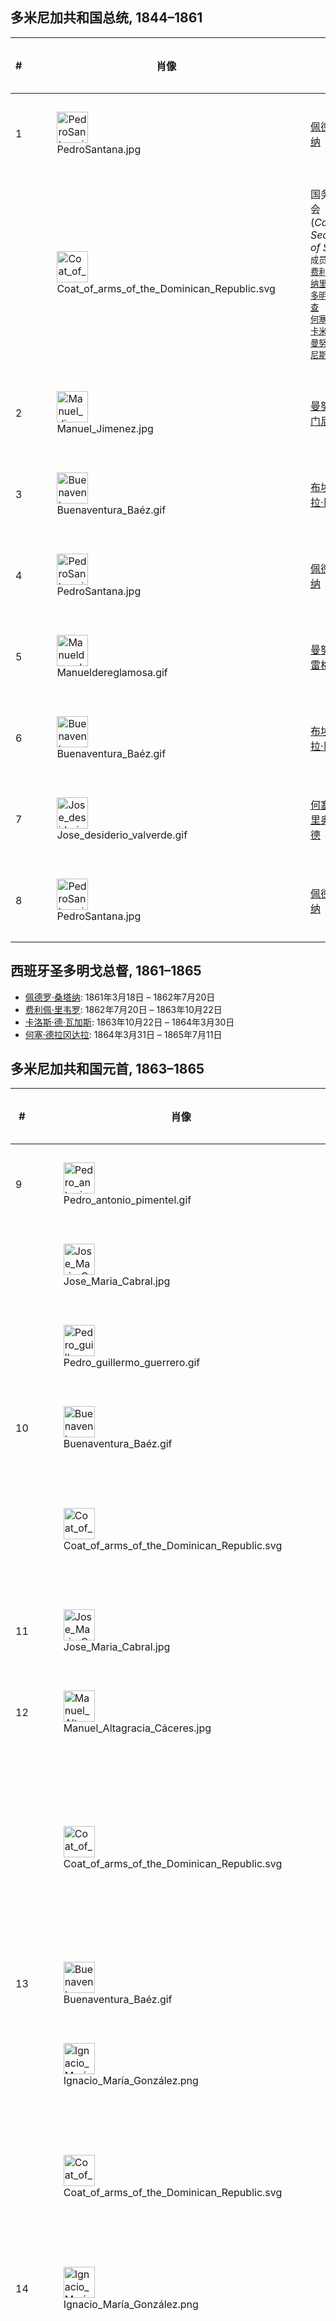 {{Infobox Political post
|post            = 总统
|body            = 多米尼加共和国
|insignia        = Presidential Standard of the Dominican Republic (At Sea).svg
|insigniasize    = 105px
|insigniacaption = 总统徽章
|termlength      = 4年
|residence       = [[圣多明各|圣多明各]]{{link-en|多米尼加国家宫|National Palace (Dominican Republic)|国家宫}}
|image           =
|imagesize       = 155px
|incumbent       = [[路易斯·阿比納迪爾|路易斯·阿比納迪爾]]
|incumbentsince  = 2020年8月16日
|style           = His Excellency
|formation       = 1844年11月13日
|inaugural       = [[佩德罗·桑塔纳|佩德罗·桑塔纳]](Pedro Santana)
|website         = [http://www.presidencia.gov.do/ presidencia.gob.do]
}}

==多米尼加共和国总统, 1844–1861==
{| class="wikitable"
!#
!肖像
!姓名
!任期开始
!任期结束
|-- bgcolor=#ffffcc
|1
|[[File:PedroSantana.jpg|50px]]
|[[佩德罗·桑塔纳|佩德罗·桑塔纳]]
|1844年11月13日 
|1848年8月4日
|-- bgcolor=#ccffcc
|
|[[File:Coat_of_arms_of_the_Dominican_Republic.svg|50px]]
|国务卿理事会<br>(''Council of Secretaries of State'')<br><small>成员:<br>[[费利克斯·梅塞纳里奥|费利克斯·梅塞纳里奥]]<br>[[多明戈·德拉罗查|多明戈·德拉罗查]]<br>[[何塞·玛丽亚·卡米内罗|何塞·玛丽亚·卡米内罗]]<br>[[曼努埃尔·希门尼斯|曼努埃尔·希门尼斯]]<small>
|1848年8月4日
|1848年9月8日
|-- bgcolor=#ffffcc
|2
|[[File:Manuel_Jimenez.jpg|50px]]
|[[曼努埃尔·希门尼斯|曼努埃尔·希门尼斯]]
|1848年9月8日
|1849年5月29日
|-- bgcolor=#ffffcc
|3
|[[File:Buenaventura_Baéz.gif|50px]]
|[[布埃纳文图拉·巴埃斯|布埃纳文图拉·巴埃斯]]
|1849年5月29日 
|1853年2月15日
|-- bgcolor=#ffffcc
|4
|[[File:PedroSantana.jpg|50px]]
|[[佩德罗·桑塔纳|佩德罗·桑塔纳]]
|1853年2月15日 
|1856年5月26日
|-- bgcolor=#ffffcc
|5
|[[File:Manueldereglamosa.gif|50px]]
|[[曼努埃尔·德雷格拉·莫塔|曼努埃尔·德雷格拉·莫塔]]
|1856年5月26日
|1856年10月8日
|-- bgcolor=#ffffcc
|6
|[[File:Buenaventura_Baéz.gif|50px]]
|[[布埃纳文图拉·巴埃斯|布埃纳文图拉·巴埃斯]]
|1856年10月8日
|1858年6月13日
|-- bgcolor=#ffffcc
|7
|[[File:Jose_desiderio_valverde.gif|50px]]
|[[何塞·德西德里奥·巴尔维德|何塞·德西德里奥·巴尔维德]]
|1858年6月13日
|1858年8月31日
|-- bgcolor=#ffffcc
|8
|[[File:PedroSantana.jpg|50px]]
|[[佩德罗·桑塔纳|佩德罗·桑塔纳]]
|1858年8月31日
|1861年3月18日
|}

== 西班牙圣多明戈总督, 1861–1865 ==
*[[佩德罗·桑塔纳|佩德罗·桑塔纳]]: 1861年3月18日 – 1862年7月20日
*[[费利佩·里韦罗|费利佩·里韦罗]]: 1862年7月20日 – 1863年10月22日
*[[卡洛斯·德·瓦加斯|卡洛斯·德·瓦加斯]]: 1863年10月22日 – 1864年3月30日
*[[何塞·德拉冈达拉|何塞·德拉冈达拉]]: 1864年3月31日 – 1865年7月11日

== 多米尼加共和国元首, 1863–1865 ==
{| class="wikitable"
!#
!肖像
!姓名
!任期开始
!任期结束
!头衔
|-- bgcolor=#ffffcc
|9
|[[File:Pedro_antonio_pimentel.gif|50px]]
|[[佩德罗·安东尼奥·皮蒙特尔|佩德罗·安东尼奥·皮蒙特尔]]
|1865年3月25日
|1865年8月4日
|总统
|-- bgcolor=#ffffcc
|
|[[File:Jose_Maria_Cabral.jpg|50px]] 
|[[何塞·玛丽亚·卡夫拉尔|何塞·玛丽亚·卡夫拉尔]]
|1865年8月4日
|1865年11月15日
|最高元首
|-- bgcolor=#ffffcc
|
|[[File:Pedro_guillermo_guerrero.gif|50px]]
|[[佩德罗·吉列尔莫|佩德罗·吉列尔莫]]
|1865年11月15日
|1865年12月8日
|军政府临时总统
|-- bgcolor=#ffffcc
|10
|[[File:Buenaventura_Baéz.gif|50px]]
|[[布埃纳文图拉·巴埃斯|布埃纳文图拉·巴埃斯]]
|1865年12月8日
|1866年5月29日
|总统
|-- bgcolor=#ccffcc
|
|[[File:Coat_of_arms_of_the_Dominican_Republic.svg|50px]]
|三人执政<br><small>成员:<br>[[佩德罗·安东尼奥·皮蒙特尔|佩德罗·安东尼奥·皮蒙特尔]]<br>[[格雷戈里奥·卢佩隆|格雷戈里奥·卢佩隆]]<br>[[费德里科·德·赫苏斯·加西亚|费德里科·德·赫苏斯·加西亚]]<small>
|1866年5月29日
|1866年8月22日
|
|-- bgcolor=#ffffcc
|11
|[[File:Jose_Maria_Cabral.jpg|50px]]
|[[何塞·玛丽亚·卡夫拉尔|何塞·玛丽亚·卡夫拉尔]]
|1866年8月22日
|1868年1月3日
|总统
|-- bgcolor=#ffffcc
|12
|[[File:Manuel_Altagracia_Cáceres.jpg|50px]]
|[[曼努埃尔·阿尔塔格拉西亚·卡塞雷斯|曼努埃尔·阿尔塔格拉西亚·卡塞雷斯]]
|1868年1月3日
|1868年2月13日
|总统
|-- bgcolor=#ccffcc
|
|[[File:Coat_of_arms_of_the_Dominican_Republic.svg|50px]]
|三人执政
|1868年2月13日
|1868年5月2日
|<small>成员:<br>[[何塞·安东尼奥·匈格里亚|何塞·安东尼奥·匈格里亚]]<br>[[弗朗西斯科·安东尼奥·戈麦斯·巴埃斯|弗朗西斯科·安东尼奥·戈麦斯·巴埃斯]]<br>[[何塞·拉蒙·卢西亚诺·伊·弗朗科|何塞·拉蒙·卢西亚诺·伊·弗朗科]]<small>
|-- bgcolor=#ffffcc
|13
|[[File:Buenaventura_Baéz.gif|50px]]
|[[布埃纳文图拉·巴埃斯|布埃纳文图拉·巴埃斯]]
|1868年5月2日
|1874年1月2日
|总统
|-- bgcolor=#ccffcc
| 
|[[File:Ignacio_María_González.png|50px]]
|[[伊格纳西奥·玛丽亚·冈萨莱斯|伊格纳西奥·玛丽亚·冈萨莱斯]]
|1874年1月2日
|1874年1月22日
|最高元首
|-- bgcolor=#ccffcc
|
|[[File:Coat_of_arms_of_the_Dominican_Republic.svg|50px]]
|将军首脑
|1874年1月22日
|1874年4月6日
|<small>成员:<br>[[伊格纳西奥·玛丽亚·冈萨莱斯|伊格纳西奥·玛丽亚·冈萨莱斯]]<br>[[曼努埃尔·阿尔塔格拉西亚·卡塞雷斯|曼努埃尔·阿尔塔格拉西亚·卡塞雷斯]]<small>
|-- bgcolor=#ffffcc
|14
|[[File:Ignacio_María_González.png|50px]]
|[[伊格纳西奥·玛丽亚·冈萨莱斯|伊格纳西奥·玛丽亚·冈萨莱斯]]
|1874年4月6日
|1876年2月23日
|总统
|-- bgcolor=#ccffcc
|
|[[File:Coat_of_arms_of_the_Dominican_Republic.svg|50px]]
|''Council of Secretaries of State''
|1876年2月23日
|1876年4月29日
|国务卿理事会<br><small>成员:<br>[[佩德罗·托马斯·加里多·马托斯|佩德罗·托马斯·加里多]]<br>[[何塞·德赫苏斯·爱德华多·德·卡斯特罗·阿尔瓦雷斯|何塞·德赫苏斯·德·卡斯特罗]]<br>[[佩德罗·帕布洛·德·博尼利亚|佩德罗·帕布洛·德·博尼利亚]]<br>[[胡安·鲍蒂斯塔·萨弗拉·伊·米兰达|胡安·鲍蒂斯塔·萨弗拉]]<br>[[帕布洛·洛佩斯·比利亚努埃瓦|帕布洛·洛佩斯·比利亚努埃瓦]]<br>[[哈辛托·佩纳多|哈辛托·佩纳多]]<small>
|-- bgcolor=#ffffcc
|15
|[[File:Ulises_espaillat.jpg|50px]]
|[[尤利塞斯·弗朗西斯科·埃斯派利亚特|尤利塞斯·弗朗西斯科·埃斯派利亚特]]
|1876年4月29日
|1876年10月5日
|总统
|-- bgcolor=#ccffcc
|
|[[File:Coat_of_arms_of_the_Dominican_Republic.svg|50px]]
|最高军政府
|1876年10月5日
|1876年11月11日
|<small>成员:<br>[[帕布洛·洛佩斯·比利亚努埃瓦|帕布洛·洛佩斯·比利亚努埃瓦]]<br>[[何塞·卡米内罗·马蒂亚斯|何塞·卡米内罗·马蒂亚斯]]<br>[[胡安·埃斯特班·阿里萨·马托斯|胡安·埃斯特班·阿里萨·马托斯]]<br>[[菲德尔·罗德里格斯·乌达内塔|菲德尔·罗德里格斯·乌达内塔]]<br>[[何塞·德赫苏斯·爱德华多·德·卡斯特罗·阿尔瓦雷斯|何塞·德赫苏斯·德·卡斯特罗]]<br>[[胡安·鲍蒂斯塔·萨弗拉·伊·米兰达|胡安·鲍蒂斯塔·萨弗拉]]<br>[[佩德罗·托马斯·加里多·马托斯|佩德罗·托马斯·加里多·马托斯]]<small>
|-- bgcolor=#ccffcc
|
|[[File:Ignacio_María_González.png|50px]] 
|[[伊格纳西奥·玛丽亚·冈萨莱斯|伊格纳西奥·玛丽亚·冈萨莱斯]]
|1876年11月11日
|1876年12月9日
|最高元首
|-- bgcolor=#ccffcc
|
|
|[[马科斯·安东尼奧·卡夫拉尔|马科斯·安东尼奧·卡夫拉尔]]
|1876年12月9日
|1876年12月26日
|军政府临时总统
|-- bgcolor=#ffffcc
|16
|[[File:Buenaventura_Baéz.gif|50px]]
|[[布埃纳文图拉·巴埃斯|布埃纳文图拉·巴埃斯]]
|1876年12月26日
|1878年3月2日
|总统
|-- bgcolor=#ccffcc
|
|[[File:Coat_of_arms_of_the_Dominican_Republic.svg|50px]]
|''Council of Secretaries of State''
|1878年3月2日
|1878年3月5日
|国务卿理事会<br><small>成员:<br>[[何塞·玛丽亚·卡夫拉尔|何塞·玛丽亚·卡夫拉尔]]<br>[[华金·蒙托利奥|华金·蒙托利奥]]<small>
|-- bgcolor=#ffffcc
|17
|[[File:Cesareo_Guillermo_B.jpg|50px]]
|[[塞萨雷奥·吉列尔莫|塞萨雷奥·吉列尔莫]] 
|1878年3月5日
|1878年7月6日
|总统
|- bgcolor=#ffffcc
|18
|[[File:Ignacio_María_González.png|50px]]
|[[伊格纳西奥·玛丽亚·冈萨莱斯|伊格纳西奥·玛丽亚·冈萨莱斯]]
|1878年7月6日
|1878年9月2日
|总统
|-- bgcolor=#ccffcc
|
|[[File:Coat_of_arms_of_the_Dominican_Republic.svg|50px]]
|''People's Military Chiefs''
|1878年9月2日
|1878年9月6日
|人民军事首脑<br><small>成员:<br>[[尤里塞斯·厄鲁|尤里塞斯·厄鲁]]<br>[[塞萨雷奥·吉列尔莫|塞萨雷奥·吉列尔莫]]<small>
|-- bgcolor=#ccffcc
|
|[[File:Jacinto_De_Castro.jpg|50px]]
|[[哈辛托·德尔罗萨里奥·德·卡斯特罗|哈辛托·德·卡斯特罗]]
|1878年9月7日
|1878年9月29日
|代总统
|-- bgcolor=#ccffcc
|
|[[File:Coat_of_arms_of_the_Dominican_Republic.svg|50px]]
|''Council of Secretaries of State''
|1878年9月30日
|1879年2月27日
|国务卿理事会<br><small>成员:<br>[[塞萨雷奥·吉列尔莫|塞萨雷奥·吉列尔莫]]<br>[[阿莱杭德罗·安古洛·古里迪|阿莱杭德罗·安古洛·古里迪]]<br>[[佩德罗·拉蒙·阿里斯蒂|佩德罗·拉蒙·阿里斯蒂]]<small>
|-- bgcolor=#ffffcc
|19
|[[File:Cesareo_Guillermo_B.jpg|50px]]
|[[塞萨雷奥·吉列尔莫|塞萨雷奥·吉列尔莫]]
|1879年2月27日
|1879年12月6日
|总统
|-- bgcolor=#ffffcc
|20
|[[File:GregorioLuperon.jpg|50px]]
|[[格雷戈里奥·鲁佩隆|格雷戈里奥·鲁佩隆]]
|1879年12月6日
|1880年9月1日
|总统
|-- bgcolor=#ffffcc
|21
|[[File:Fernando_Arturo_Meriño.jpg|50px]]
|[[费尔南多·阿图罗·德·梅里尼奥|费尔南多·阿图罗·德·梅里尼奥]]
|1880年9月1日
|1882年9月1日
|总统
|-- bgcolor=#ffffcc
|22
|[[File:Hereaux2.gif|50px]]
|[[尤里塞斯·厄鲁|尤里塞斯·厄鲁]]
|1882年9月1日
|1884年9月1日
|总统
|-- bgcolor=#ffffcc
|23
|[[File:Francisco_Billini.jpg|50px]]
|[[弗朗西斯科·格雷戈里奥·比利尼|弗朗西斯科·格雷戈里奥·比利尼]]
|1884年9月1日
|1885年5月16日
|总统
|-- bgcolor=#ffffcc
|24
|[[File:Woss_y_gil.jpg|50px]]
|[[阿莱杭德罗·沃斯·伊·吉尔|阿莱杭德罗·沃斯·伊·吉尔]]
|1885年5月16日
|1887年1月6日
|总统
|-- bgcolor=#ffffcc
|25
|[[File:Hereaux2.gif|50px]]
|[[尤里塞斯·厄鲁|尤里塞斯·厄鲁]]
|1887年1月6日
|1889年2月27日
|总统
|-- bgcolor=#ccffcc
|
|[[File:Coat_of_arms_of_the_Dominican_Republic.svg|50px]]
|[[曼努埃尔·玛丽亚·高蒂埃尔|曼努埃尔·玛丽亚·高蒂埃尔]] 
|1889年2月27日
|1889年24月30日
|代总统
|-- bgcolor=#ffffcc
|26
|[[File:Hereaux2.gif|50px]]
|[[尤里塞斯·厄鲁|尤里塞斯·厄鲁]]
|1889年24月30日
|1889年7月26日
|总统
|-- bgcolor=#ffffcc
|27
|[[File:Coat_of_arms_of_the_Dominican_Republic.svg|50px]]
|[[胡安·文塞斯劳·菲格雷奥|胡安·文塞斯劳·菲格雷奥]]
|1889年7月26日
|1889年8月30日
|总统
|-- bgcolor=#ccffcc
|
|[[File:Coat_of_arms_of_the_Dominican_Republic.svg|50px]]
|''Council of Secretaries of State''
|1889年8月30日
|1889年8月31日
|国务卿理事会<br><small>成员:<br>[[托马斯·德梅特里奥·莫拉莱斯|托马斯·德梅特里奥·莫拉莱斯]]<br>[[阿里斯蒂德斯·帕蒂尼奥|阿里斯蒂德斯·帕蒂尼奥]]<br>[[恩里克·亨里克斯·伊·阿尔法乌|恩里克·亨里克斯·伊·阿尔法乌]]<br>[[海梅·R·比达尔|海梅·R·比达尔]]<br>[[布劳利奥·阿尔瓦雷斯|布劳利奥·阿尔瓦雷斯]]<small>
|-- bgcolor=#ccffcc
|
|[[File:Coat_of_arms_of_the_Dominican_Republic.svg|50px]]
|'''人民革命军政府'''
|1889年8月31日
|1889年9月4日
|国务卿理事会<br><small>成员:<br>[[马里亚诺·塞特罗|马里亚诺·塞特罗]]<br>[[阿尔瓦罗·拉格罗尼奥|阿尔瓦罗·拉格罗尼奥]]<br>[[阿里斯蒂德斯·帕蒂尼奥|阿里斯蒂德斯·帕蒂尼奥]]<br>[[佩德罗·玛丽亚·梅吉亚|佩德罗·玛丽亚·梅吉亚]]<small>
|-- bgcolor=#ccffcc
|
|[[File:Horacio_Vasquez.jpg|50px]] 
|[[霍拉西奥·巴斯克|霍拉西奥·巴斯克]]
|1889年9月4日
|1889年11月15日
|军政府临时总统
|-- bgcolor=#ffffcc
|28
|[[File:Juan_Isidro_Jimenes.jpg|50px]]
|[[胡安·伊西德罗·希门尼斯·佩雷拉|胡安·伊西德罗·希门尼斯]]
|1889年11月15日 
|1902年5月2日
|总统
|-- bgcolor=#ccffcc
|
|[[File:Horacio_Vasquez.jpg|50px]] 
|[[霍拉西奥·巴斯克斯|霍拉西奥·巴斯克斯]]
|1902年5月2日
|1903年4月23日
|军政府临时总统
|-- bgcolor=#ffffcc
|29
|[[File:Woss_y_gil.jpg|50px]]
|[[阿莱杭德罗·沃斯·伊·吉尔|阿莱杭德罗·沃斯·伊·吉尔]]
|1903年4月23日
|1903年11月24日
|总统
|-- bgcolor=#ffffcc
|30
|[[File:Presidente_Carlos_Felipe_Morales_Languasco.jpg|50px]]
|[[卡洛斯·费利佩·莫拉莱斯|卡洛斯·费利佩·莫拉莱斯]]
|1903年11月24日
|1905年12月29日
|总统
|-- bgcolor=#ccffcc
|
|[[File:Coat_of_arms_of_the_Dominican_Republic.svg|50px]]
|''Council of Secretaries of State''
|1905年12月25日
|1906年1月12日
|国务卿理事会(代理莫拉莱斯)<br><small成员:<br>[[曼努埃尔·拉马切·加西亚|曼努埃尔·拉马切·加西亚]]<br>[[埃米利奥·特赫拉|埃米利奥·特赫拉]]<br>[[安德烈斯·朱利奥·蒙托利奥|安德烈斯·朱利奥·蒙托利奥]]<br>[[弗朗西斯科·莱昂特·巴斯克斯·拉哈拉|弗朗西斯科·莱昂特·巴斯克斯·拉哈拉]]<br>[[卡洛斯·吉内布拉|卡洛斯·吉内布拉]]<br>[[埃拉迪奥·维多利亚|埃拉迪奥·维多利亚]]<br>[[费德里科·贝拉斯克斯·伊·赫尔南德斯|费德里科·贝拉斯克斯·伊·赫尔南德斯]]<small>
|-- bgcolor=#ffffcc
|31
|[[File:Ramon_Caceres.jpg|50px]]
|[[拉蒙·卡塞雷斯|拉蒙·卡塞雷斯]]
|1906年1月12日
|1911年11月19日
|总统
|-- bgcolor=#ccffcc
|
|[[File:Coat_of_arms_of_the_Dominican_Republic.svg|50px]]
|''Council of Secretaries of State''
|1911年11月19日
|1911年12月5日
|国务卿理事会<br><small>成员:<br>[[米格尔·安东尼奥·拉蒙|米格尔·安东尼奥·拉蒙]]<br>[[何塞·玛丽亚·卡夫拉尔|何塞·玛丽亚·卡夫拉尔]]<br>[[曼努埃尔·德·赫苏斯·特隆科索·德拉孔查|曼努埃尔·德·赫苏斯·特隆科索·德拉孔查]]<br>[[费德里科·贝拉斯克斯·伊·赫尔南德斯|费德里科·贝拉斯克斯·伊·赫尔南德斯]]<br>[[曼努埃尔·拉马切·加西亚|曼努埃尔·拉马切·加西亚]]<br>[[埃米利奥·特赫拉|埃米利奥·特赫拉]]<br>[[拉斐尔·迪亚斯|拉斐尔·迪亚斯]]<small>
|-- bgcolor=#ffffcc
|32
|[[File:Eladio_Victoria.jpg|50px]]
|[[埃拉迪奥·维多利亚|埃拉迪奥·维多利亚]]
|1911年12月5日
|1912年11月30日
|总统
|-- bgcolor=#ccffcc
|
|[[File:Coat_of_arms_of_the_Dominican_Republic.svg|50px]]
|[[阿道尔弗·阿莱杭德罗·诺埃尔|阿道尔弗·阿莱杭德罗·诺埃尔]] 
|1912年11月30日
|1913年4月13日
|临时总统
|-- bgcolor=#ccffcc
|
|[[File:JoseBordas.jpg|50px]]
|[[何塞·博达斯·巴尔德斯|何塞·博达斯·巴尔德斯]] 
|1913年4月13日 
|1914年8月27日
|临时总统
|-- bgcolor=#ccffcc
|
|[[File:Coat_of_arms_of_the_Dominican_Republic.svg|50px]]
|[[拉蒙·巴埃斯|拉蒙·巴埃斯]] 
|1914年8月27日
|1914年12月5日
|临时总统
|-- bgcolor=#ffffcc
|33
|[[File:Juan_Isidro_Jimenes.jpg|50px]]
|[[胡安·伊西德罗·希门尼斯·佩雷拉|胡安·伊西德罗·希门尼斯]]
|1914年12月5日 
|1916年5月7日
|总统
|-- bgcolor=#ccffcc
|
|[[File:Coat_of_arms_of_the_Dominican_Republic.svg|50px]]
|''Council of Secretaries of State''
|1916年5月7日
|1916年7月31日
|国务卿理事会<br><small>成员:<br>[[海梅·莫塔|海梅·莫塔]]<br>[[贝纳尔多·皮查多|贝纳尔多·皮查多]]<br>[[何塞·曼努埃尔·希门尼斯|何塞·曼努埃尔·希门尼斯]]<br>[[费德里科·贝拉斯克斯·伊·赫尔南德斯|费德里科·贝拉斯克斯·伊·赫尔南德斯]]<small>
|-- bgcolor=#ffffcc
|34
|[[File:Francisco_Henriquez_Carvajal.jpg|50px]]
|[[弗朗西斯科·亨里克斯·伊·卡瓦哈尔|弗朗西斯科·亨里克斯·伊·卡瓦哈尔]]
|1916年7月31日
|1916年11月29日
|总统
|}

== 美国占领下的总督, 1916–1922 ==
*'''[[哈利·谢泼德·克纳普|哈利·谢泼德·克纳普]]:''' 1916年11月29日 – 1918年11月18日
*'''[[本·赫巴德·福勒|本·赫巴德·福勒]]:''' 1918年11月18日 – 1919年2月25日
*'''[[托马斯·斯诺登|托马斯·斯诺登]]:''' 1919年2月25日 – 1921年6月3日
*'''[[塞缪尔·罗比森|塞缪尔·罗比森]]:''' 1921年6月3日 – 1922年10月21日

== 多米尼加共和国总统, 1922–1966 ==
{| class="wikitable"
!#
!肖像
!姓名
!任期开始
!任期结束
!头衔
|-- bgcolor=#ccffcc
|
|<!-- 檔案不存在 [[File:Vicini_burgos_juan_bautista.jpg|50px]] ，可從英文維基百科取得 -->
|[[胡安·包蒂斯塔·比西尼·布尔戈斯|胡安·包蒂斯塔·比西尼·布尔戈斯]] 
|1922年10月21日
|1924年7月12日
|临时总统<br><small>备注: 处于美国领导下</small>
|-- bgcolor=#ffffcc
|35
|[[File:Horacio_Vasquez.jpg|50px]]
|[[霍拉西奥·巴斯克斯|霍拉西奥·巴斯克斯]]
|1924年7月12日 
|1930年3月3日
|总统
|-- bgcolor=#ccffcc
|
|[[File:Coat_of_arms_of_the_Dominican_Republic.svg|50px]] 
|[[拉斐尔·埃斯特雷利亚·乌雷尼亚|拉斐尔·埃斯特雷利亚·乌雷尼亚]]
|1930年3月3日
|1930年8月16日 
|代总统
|-- bgcolor=#ffffcc
|36
|[[File:Trujillo_1952.jpg|50px]]
|[[拉斐尔·特鲁希略|拉斐尔·特鲁希略]]
|1930年8月16日 
|1938年8月16日
|总统
|-- bgcolor=#ffffcc
|37
|[[File:Coat_of_arms_of_the_Dominican_Republic.svg|50px]]
|[[哈辛托·佩纳多|哈辛托·佩纳多]]
|1938年8月16日
|1940年2月24日
|总统
|-- bgcolor=#ffffcc
|38
|[[File:Coat_of_arms_of_the_Dominican_Republic.svg|50px]]
|[[曼努埃尔·德赫苏斯·特隆科索·德拉孔查|曼努埃尔·德赫苏斯·特隆科索·德拉孔查]]
|1940年2月24日
|1942年5月18日
|总统
|-- bgcolor=#ffffcc
|39
|[[File:Trujillo_1952.jpg|50px]]
|[[拉斐尔·特鲁希略|拉斐尔·特鲁希略]]
|1942年5月18日 
|1952年8月16日
|总统
|-- bgcolor=#ffffcc
|40
|[[File:Hector_Bienvenido_Trujillo_Molina_(1960).jpg|50px]]
|[[埃克托尔·特鲁希略|埃克托尔·特鲁希略]]
|1952年8月16日
|1960年8月3日
|总统
|-- bgcolor=#ffffcc
|41
|[[File:Joaquin_Balaguer_1977.jpg|50px]]
|[[华金·巴拉格尔|华金·巴拉格尔]]
|1960年8月3日
|1962年1月16日
|总统
|-- bgcolor=#ccffcc
|
|[[File:Coat_of_arms_of_the_Dominican_Republic.svg|50px]]
|''Civic-Military Council''
|1962年1月16日
|1962年1月18日
|公民军事委员会<br><small>成员:<br>[[阿曼多·奥斯卡·帕切科|阿曼多·奥斯卡·帕切科]]<br>[[路易斯·阿米亚马·蒂奥|路易斯·阿米亚马·蒂奥]]<br>[[安东尼奥·英韦托·巴雷拉|安东尼奥·英韦托·巴雷拉]]<br>[[恩里克·巴尔德斯·比达乌雷|恩里克·巴尔德斯·比达乌雷]]<br>[[威尔弗雷多·梅迪纳·纳塔利奥|威尔弗雷多·梅迪纳·纳塔利奥]]<br>[[胡贝托·博加埃特|胡贝托·博加埃特]]<small>
|-- bgcolor=#ffffcc
|42
|[[File:Rafael_F.Bonnelly.jpg|50px]]
|[[拉斐尔·菲利韦托·邦内利|拉斐尔·菲利韦托·邦内利]]
|1962年1月18日
|1963年2月27日
|总统
|-- bgcolor=#ffffcc
|43
|[[File:Coat_of_arms_of_the_Dominican_Republic.svg|50px]]
|[[胡安·博什|胡安·博什]]
|1963年2月27日
|1963年9月25日
|总统
|-- bgcolor=#ccffcc
|
|[[File:Coat_of_arms_of_the_Dominican_Republic.svg|50px]]
|[[维克托·埃尔比·比尼亚斯·拉蒙|维克托·埃尔比·比尼亚斯·拉蒙]]
|1963年9月25日
|1963年9月26日
|军政府临时主席
|-- bgcolor=#ccffcc
|
|[[File:Coat_of_arms_of_the_Dominican_Republic.svg|50px]]
|三人执政
|1963年9月26日
|1965年4月25日
|<small>成员:<br>[[埃米利奥·德·洛斯桑托斯·伊·萨尔西埃|埃米利奥·德·洛斯桑托斯·伊·萨尔西埃]]<small><br>(至1963年12月22日) (主席)</small><br>[[唐纳德·里德·卡夫拉尔|唐纳德·里德·卡夫拉尔]]<small><br>(1963年12月29日开始) (主席)</small><br>[[曼努埃尔·恩里克·塔瓦雷斯·埃斯派利亚特|曼努埃尔·恩里克·塔瓦雷斯·埃斯派利亚特]]<br>[[拉蒙·塔皮亚·埃斯皮纳尔|拉蒙·塔皮亚·埃斯皮纳尔]]</small>
|-- bgcolor=#ccffcc
|
|[[File:Coat_of_arms_of_the_Dominican_Republic.svg|50px]]
|革命委员会
|1965年4月25日
|1965年4月25日
|<small>成员:<br>[[比尼西奥·费尔南德斯·佩雷斯|比尼西奥·费尔南德斯·佩雷斯]]<br>[[乔凡尼·古铁雷斯·拉米雷斯|乔凡尼·古铁雷斯·拉米雷斯]]<br>[[弗朗西斯科·阿尔韦托·卡马尼奥·德尼奥|弗朗西斯科·阿尔韦托·卡马尼奥·德尼奥]]<br>[[埃拉迪奥·拉米雷斯·桑切斯|埃拉迪奥·拉米雷斯·桑切斯]]<br>[[佩德罗·巴托洛梅·贝诺伊特|佩德罗·巴托洛梅·贝诺伊特]]</small>
|-- bgcolor=#ccffcc
|
|[[File:Coat_of_arms_of_the_Dominican_Republic.svg|50px]]
|[[何塞·拉斐尔·莫利纳·乌雷尼亚|何塞·拉斐尔·莫利纳·乌雷尼亚]]
|1965年4月25日
|1965年4月27日
|临时总统
|-- 
|colspan=6 align=center|空白期(1965年4月27日—5月1日).
|-- bgcolor=#ccffcc
|
|[[File:Coat_of_arms_of_the_Dominican_Republic.svg|50px]]
|[[佩德罗·巴托洛梅·贝诺伊特|佩德罗·巴托洛梅·贝诺伊特]]
|1965年5月1日
|1965年5月7日
|临时总统<br><small>备注: 处于美国占领下</small>
|-- bgcolor=#ffffcc
|44
|[[File:Coat_of_arms_of_the_Dominican_Republic.svg|50px]]
|[[安东尼奥·英韦托·巴雷拉|安东尼奥·英韦托·巴雷拉]]
|1965年5月7日
|1965年8月30日  
|总统<br><small>备注: 处于美国占领下</small>
|-- 
|colspan=6 align=center|空白期(1965年8月30日—9月3日).
|--  bgcolor=#ccffcc
|
|[[File:Coat_of_arms_of_the_Dominican_Republic.svg|50px]]
|[[埃克托尔·加西亚·戈多伊|埃克托尔·加西亚·戈多伊]] 
|1965年9月3日 
|1966年7月1日
|临时总统<br><small>备注: 处于美国占领下</small>
|}

== 多米尼加共和国总统，1966年至今 ==
{| class="wikitable"
!#
!肖像
!姓名
!任期开始
!任期结束
!政党
|-- bgcolor=#ffffcc
|45
|[[File:Joaquin_Balaguer_1977.jpg|50px]]
|[[华金·巴拉格尔|华金·巴拉格尔]]
|1966年7月1日 
|1978年8月16日 
|
|-- bgcolor=#ffffcc
|46
|[[File:Coat_of_arms_of_the_Dominican_Republic.svg|50px]]
|[[安东尼奧·古斯曼·费尔南德斯|西爾韋斯特雷·安东尼奧·古斯曼·费尔南德斯]]
|1978年8月16日 
|1982年7月4日
|
|-- bgcolor=#ffffcc
|47
|[[File:Jacobo_Majluta_Azar.JPG|50px]]
|[[哈科沃·马赫卢塔·阿萨尔|哈科沃·马赫卢塔·阿萨尔]]
|1982年7月4日
|1982年8月16日
|臨時總統
|-- bgcolor=#ffffcc
|48
|
|[[萨尔瓦多·豪尔赫·布兰科|萨尔瓦多·豪尔赫·布兰科]]
|1982年8月16日  
|1986年8月16日
|
|-- bgcolor=#ffffcc
|49
|[[File:Joaquin_Balaguer_1977.jpg|50px]]
|[[华金·巴拉格尔|华金·巴拉格尔]]
|1986年8月16日
|1996年8月16日
|
|-- bgcolor=#AADDFF
|50
|[[File:Leonel_Fernandez_Reyna.jpg|50px]]
|[[莱昂内尔·费尔南德斯|莱昂内尔·费尔南德斯·雷纳]]
|1996年8月16日 
|2000年8月16日
|[[多米尼加解放党|多米尼加解放党]]
|-- bgcolor=#FF8C87
|51
|[[File:Hipolito_mejia.jpg|50px]]
|[[伊波利托·梅希亚|伊波利托·梅希亚]]
|2000年8月16日 
|2004年8月16日
|[[多米尼加革命党|多米尼加革命党]]
|-- bgcolor=#AADDFF
|52
|[[File:Leonel_Fernandez_Reyna.jpg|50px]]
|[[莱昂内尔·费尔南德斯|莱昂内尔·费尔南德斯·雷纳]]
|2004年8月16日
|2008年8月16日
|[[多米尼加解放党|多米尼加解放党]]
|-- bgcolor=#AADDFF
|52
|[[File:Leonel_Fernandez_Reyna.jpg|50px]]
|[[莱昂内尔·费尔南德斯|莱昂内尔·费尔南德斯·雷纳]]
|2008年8月16日
|2012年8月16日
|[[多米尼加解放党|多米尼加解放党]]
|-- bgcolor=#AADDFF
|53
|[[File:V_Cumbre_CELAC-_República_Dominicana_(32130698470)_(cropped).jpg|50px]]
|[[达尼洛·梅迪纳|达尼洛·梅迪纳]]
|2012年8月16日
|2020年8月16日
|[[多米尼加解放党|多米尼加解放党]]
|-- bgcolor=blue
|54
|[[File:President_Abinader_2020.jpg|50px]]
|[[路易斯·阿比納迪爾|路易斯·阿比納迪爾]]
|2020年8月16日
|现任
|[[現代革命黨|現代革命黨]]
|}

{{美洲国家元首}}
[[Category:多米尼加共和国总统|]]